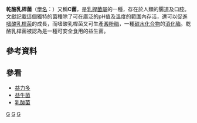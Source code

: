 {{noteTA
|1=zh-hans:酸奶;zh-hant:優酪乳;zh-hk:乳酪;
}}
{{Speciesbox
| taxon = Lactobacillus casei
| binomial_authority = (Orla-Jensen 1916)<br>Hansen & Lessel 1971
| image = SG Yakult 4 flavours.JPG
| image_caption = [[益力多|益力多]]的主要成份就是'''乾酪乳桿菌 ''Lactobacillus casei'''''
}}
'''乾酪乳桿菌'''（[[學名|學名]]：{{lang|la|''Lactobacillus casei''}}）又稱'''C菌'''，是[[乳桿菌屬|乳桿菌屬]]的一種，存在於人類的腸道及口腔。文獻記載這個獨特的菌種除了可在廣泛的pH值及溫度的範圍內存活，還可以促進[[嗜酸乳桿菌|嗜酸乳桿菌]]的成長，而嗜酸乳桿菌又可生產[[澱粉酶|澱粉酶]]，一種[[碳水化合物|碳水化合物]]的[[消化酶|消化酶]]。乾酪乳桿菌被認為是一種可安全食用的益生菌。

==參考資料==
{{reflist}}

== 參看 ==
* [[益力多|益力多]]
* [[益牛菌|益牛菌]]
* [[乳酸菌|乳酸菌]]
{{Taxonbar}}
[[Category:益生菌|G]]
[[Category:厚壁菌門|G]]
[[Category:革兰氏阳性菌|G]]